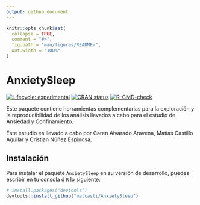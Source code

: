 ```yaml
---
output: github_document
---
```


<!-- README.md is generated from README.Rmd. Please edit that file -->

```r
knitr::opts_chunk$set(
  collapse = TRUE,
  comment = "#>",
  fig.path = "man/figures/README-",
  out.width = "100%"
)
```

# AnxietySleep

<!-- badges: start -->
[![Lifecycle: experimental](https://img.shields.io/badge/lifecycle-experimental-orange.svg)](https://lifecycle.r-lib.org/articles/stages.html#experimental)
[![CRAN status](https://www.r-pkg.org/badges/version/proj.Anxiety2021)](https://CRAN.R-project.org/package=proj.Anxiety2021)
[![R-CMD-check](https://github.com/matcasti/proj.Anxiety2021/workflows/R-CMD-check/badge.svg)](https://github.com/matcasti/proj.Anxiety2021/actions)
<!-- badges: end -->

Este paquete contiene herramientas complementarias para la exploración y la reproducibilidad de los análisis llevados a cabo para el estudio de Ansiedad y Confinamiento.

Este estudio es llevado a cabo por Caren Alvarado Aravena, Matías Castillo Aguilar y Cristian Núñez Espinosa.

## Instalación

Para instalar el paquete `AnxietySleep` en su versión de desarrollo, puedes escribir en tu consola d `R` lo siguiente:

``` r
# install.packages("devtools")
devtools::install_github("matcasti/AnxietySleep")
```
